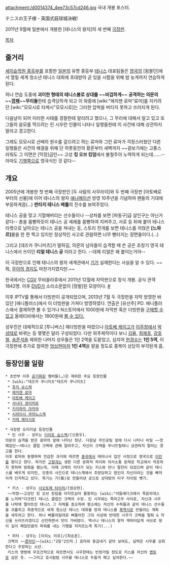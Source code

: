 attachment:/d0014374_4ee73c57cd246.jpg
국내 개봉 포스터.

テニスの王子様 - 英国式庭球城決戦!

2011년 9월에 일본에서 개봉한 [테니스의 왕자]의 세 번째 [[극장판]].

[[목차]]
== 줄거리 ==
[[세이슌학원 중등부]]를 포함한 [[일본]]의 유명 중등부 [[테니스]] 대표팀들은 [[영국]]의 [윔블던]에서 열릴 세계 청소년 테니스 대회에 초대받아 곧 있을 시합을 위해 밤 늦게까지 연습하게 된다.

허나 연습 도중에 '''괴이한 형태의 테니스볼로 상대를 ~~비겁하게~~ 공격하는 의문의 ~~[[깡패]]~~무리들'''한테 습격당하게 되고 이 와중에 [wiki:"에치젠 료마"료마]를 지키려던 [wiki:"모모시로 타케시"모모시로]는 그러한 압박을 버티지 못하고 쓰러지게 된다.

다음날이 되어 이러한 사태를 경찰한테 알리려고 했으나, 그 무리에 대해서 알고 있고 또 그들의 음모를 막으려는 린 시우란 인물이 나타나 일행들한테 이 사건에 대해 상관하지 말라고 경고한다.

그래도 모모시로 선배의 원수를 갚으려고 하는 료마와 그런 료마가 걱정스러웠던 다른 일행들은 사건의 해결을 위해 단 하룻동안의 황혼부터 새벽까지 ~~겉보기에는 고풍스러워도 그 이면은 [막장]급인~~ 고성 '''킹 오브 킹덤'''에서 불철주야 노력하게 되는데……--아마도 [[기행]]쪽으로 영국식인 것 같다--

== 개요 ==
2005년에 개봉한 첫 번째 극장판인 [두 사람의 사무라이]와 두 번째 극장판 [아토베로부터의 선물]에 이어 테니스의 왕자 [[애니메이션]] 방영 10주년을 기념하여 팬들의 기대에 부응하게끔(…) '''판타지 테니스 배틀'''의 진수를 보여주었다. 

테니스 공을 맞고 기절해버리는 선수들이나 --상처를 보면 [파동구]급 살인구는 아닌거 같다-- 총을 몸빵하듯이 테니스 공 세례를 몸빵하여 지켜주고, 서로 등 뒤에 붙어 테니스 라켓으로 날아오는 테니스 공을 쳐내는 등, 스토리 전개를 보면 테니스를 끼얹은 '''[느와르]'''물을 한 편 찍고 있지만 정상적인 사고로 관람하면 너무 빵터지는 장면들이다.(…)

그리고 [데즈카 쿠니미츠]가 말하길, 의문의 남자들이 습격할 때 쓴 공은 초창기 영국 테니스에서 쓰이던 '''리얼 테니스 공''' 이라고 한다. --대체 리얼은 왜 붙이는거야--

이 극장판으로 인해 테니스의 왕자 세계관에서 [[기]]가 실재한다는 사실을 알 수 있다. ~~뭐, [[무아의 경지]]도 마찬가지였지만.~~

한국에서는 [[CGV]] 무비꼴라쥬에서 2011년 12월에 자막판으로 정식 개봉. 공식 관객 1842명. 이후 [[DVD]]가 소리소문없이 [정발]된 모양이다. [http://hinapo.blog.me/10142215987 #]

이후 IPTV를 통해서 더빙판이 공개되었으며, 2013년 7월 두 극장판을 자막 방영한 바 있던 [애니플러스]에서 이 더빙판을 가져다 방영하였다. 연출은 [유선주] PD. 애니플러스에서 결제하면 볼 수 있거나 N스토어에서 1000원에 자막판 혹은 더빙판을 [http://nstore.naver.com/movie/detail.nhn?productNo=1447045 구매할 수 있고] 올레티비에서는 1800원에 [http://tvmobile.olleh.com/jsp/view/homeVodDetailer.jsp?GRP=2&cid=-20004322&type=series&sNumber=1 볼 수 있다.]

성우진은 대체적으로 [투니버스] 재더빙판을 따랐으나 [[아토베 케이고]]가 [[이주창]]에서 [[박성태]]로 바뀌는 등 몇몇은 달리 구성되었다. 다만 외주제작이다 보니 [[김율]], [[최재호]], [[강호철]], [[송준석]]을 제외한 나머지 성우들은 1인 2역을 도맡았고, 심지어 [[현경수]]는 '''1인 5역''', 이 극장판에 추가로 참여한 [[엄상현]]마저 '''1인 4역'''을 맡을 정도로 중복이 상당히 부각된게 흠.

== 등장인물 일람 ==
 * 초반부 이후 [[공기]]화된 멤버들(…)은 제외한 주요 등장인물
  * [wiki:"데즈카 쿠니미츠"테즈카 쿠니미츠]
  * [[후지 슈스케]]
  * [[에치젠 료마]]
  * [[아토베 케이고]]
  * [[사나다 겐이치로]]
  * [[키리하라 아카야]]
  * [[시라이시 쿠라노스케]]
  * [[키테 에이시로]]

 * 극장판 오리지널 등장인물
  * 린 시우 - 성우는 [[다이토 슌스케]]/[신용우].
 의문의 습격을 받은 료마의 앞에 나타난 청년. 다음날 주인공팀 앞에 다시 나타나 비밀 ~~깡패집단~~테니스 클럽 크랙에 관해 알려주고, 자신이 크랙을 무너뜨릴테니 상관하지 말라는 경고를 한다. 
 이후 료마와 동행하며 언급한 과거에 따르면 [[중국]]에서 태어나서 집안 사정으로 영국으로 [[이민]]을 왔다고 한다. 하지만 [[고향]]과는 생판 다른 문화적 차이와 의사소통 문제로 학교에서 적응하지 못하며 방화을 했는데, 이때 크랙의 리더가 되는 키스와 만나 절친이 되었으며 같이 테니스를 배우게 되지만, 모종의 사건으로 테니스계에서 추방당하고 원인이 자신이라는 것을 뼈저리게 인지하고 있다. 특기는 기(氣)로 만들어낸 공으로 상대방의 타구 타이밍 뺏기.

  * 키스 - 성우는 [[사오토메 타이치]]/[엄상현].
  ~~막장~~고성인 킹 오브 킹덤을 아지트삼아 활동하는 [wiki:"어둠에다크에서 죽음의데스를 느끼며"다크한] 테니스 클럽인 크랙의 수장. 린 시우와는 죽마고우 사이로, 자신과 시우를 나락에 떨어트린 테니스 그 자체를 증오하며 평소에는 자신의 수하들과 같이 테니스 선수들을 괴롭히고 최종적으로 세계 청소년 테니스 대회를 망쳐 테니스를 [[흑역사]]로 만들려는 계획을 세우려고 한다. 허나 삐뚤어질대로 삐뚤어진 그의 사상에 반대한 시우가 크랙을 탈퇴 & 자신을 쓰러뜨리겠다고 선언하면서 맛이 가버렸다. 역시나 테니스의 왕자 캐릭터답게 서브로 땅이 깊이 패일만큼의 파워를 내는 기행을 저지르는게 특기(...)

  * 피터 - 성우는 [이리노 미유]/[최승훈].
  크랙의 ~~[[콩라인]]~~[wiki:"2등"2인자.] 료마와 동갑내기 같아 보여도, 실력은 시우를 상회한다고 주장하는 소년.
  키스의 명령에 무조건적으로 따르면서도 시우한테는 빈정거릴 정도로 키스를 자신의 [[멘토]]로 삼은 듯. ~~그리고 호시탐탐 시우를 테니스로 두들겨 패고 싶어한다.~~
